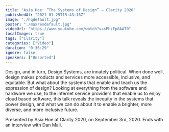 ```yaml
---
title: "Asia Hoe: “The Systems of Design” — Clarity 2020"
publishedAt: "2021-01-25T15:43:16Z"
image: "./hqdefault.jpg"
poster: "./maxresdefault.jpg"
videoUrl: "https://www.youtube.com/watch?v=sPhzFp8AAT0"
localImages: true
tags: ["Clarity"]
categories: ["Video"]
duration: "0:36:29"
ignore: false
speakers: ["Unsorted"]
---
```


Design, and in turn, Design Systems, are innately political. When done well, design makes products and services more accessible, inclusive, and equitable. But what about the systems that enable and teach us the expression of design? Looking at everything from the software and hardware we use, to the internet service providers that enable us to enjoy cloud based software, this talk reveals the inequity in the systems that power design, and what we can do about it to enable a brighter, more diverse, and more inclusive future.

Presented by Asia Hoe at Clarity 2020, on September 3rd, 2020. Ends with an interview with Dan Mall.

